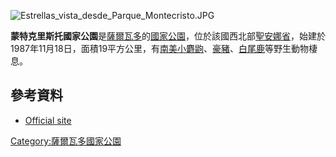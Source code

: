 {{Primarysources|time=2021-02-19T17:10:10+00:00}}
[[Image:Estrellas_vista_desde_Parque_Montecristo.JPG|right]]
{{coord|14|26|31|N|89|19|32|W|display=title}}

'''蒙特克里斯托國家公園'''是[[薩爾瓦多|薩爾瓦多]]的[[國家公園|國家公園]]，位於該國西北部[[聖安娜省|聖安娜省]]，始建於1987年11月18日，面積19平方公里，有[[南美小麝鼩屬|南美小麝鼩]]、[[豪豬|豪豬]]、[[白尾鹿|白尾鹿]]等野生動物棲息。

==參考資料==
* [https://web.archive.org/web/20140504034149/http://www.marn.sv/servicios/guia/parques-nacionales/parque-montecristo.html Official site]

{{ElSalvador-geo-stub}}
[[Category:薩爾瓦多國家公園|Category:薩爾瓦多國家公園]]